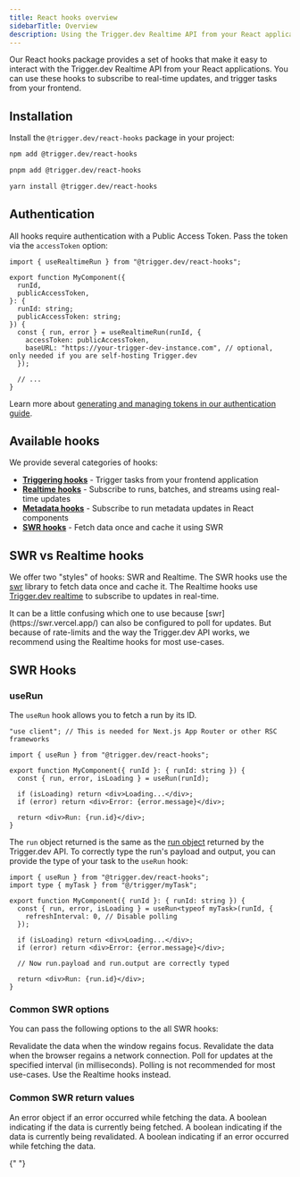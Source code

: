 ```yaml
---
title: React hooks overview
sidebarTitle: Overview
description: Using the Trigger.dev Realtime API from your React applications.
---
```



Our React hooks package provides a set of hooks that make it easy to interact with the Trigger.dev Realtime API from your React applications. You can use these hooks to subscribe to real-time updates, and trigger tasks from your frontend.

## Installation

Install the `@trigger.dev/react-hooks` package in your project:

<CodeGroup>

```bash npm
npm add @trigger.dev/react-hooks
```

```bash pnpm
pnpm add @trigger.dev/react-hooks
```

```bash yarn
yarn install @trigger.dev/react-hooks
```

</CodeGroup>

## Authentication

All hooks require authentication with a Public Access Token. Pass the token via the `accessToken` option:

```tsx
import { useRealtimeRun } from "@trigger.dev/react-hooks";

export function MyComponent({
  runId,
  publicAccessToken,
}: {
  runId: string;
  publicAccessToken: string;
}) {
  const { run, error } = useRealtimeRun(runId, {
    accessToken: publicAccessToken,
    baseURL: "https://your-trigger-dev-instance.com", // optional, only needed if you are self-hosting Trigger.dev
  });

  // ...
}
```

Learn more about [generating and managing tokens in our authentication guide](/realtime/auth).

## Available hooks

We provide several categories of hooks:

- **[Triggering hooks](/realtime/react-hooks/triggering)** - Trigger tasks from your frontend application
- **[Realtime hooks](/realtime/react-hooks/realtime)** - Subscribe to runs, batches, and streams using real-time updates
- **[Metadata hooks](/realtime/react-hooks/metadata)** - Subscribe to run metadata updates in React components
- **[SWR hooks](#swr-hooks)** - Fetch data once and cache it using SWR

## SWR vs Realtime hooks

We offer two "styles" of hooks: SWR and Realtime. The SWR hooks use the [swr](https://swr.vercel.app/) library to fetch data once and cache it. The Realtime hooks use [Trigger.dev realtime](/realtime) to subscribe to updates in real-time.

<Note>
  It can be a little confusing which one to use because [swr](https://swr.vercel.app/) can also be
  configured to poll for updates. But because of rate-limits and the way the Trigger.dev API works,
  we recommend using the Realtime hooks for most use-cases.
</Note>

## SWR Hooks

### useRun

The `useRun` hook allows you to fetch a run by its ID.

```tsx
"use client"; // This is needed for Next.js App Router or other RSC frameworks

import { useRun } from "@trigger.dev/react-hooks";

export function MyComponent({ runId }: { runId: string }) {
  const { run, error, isLoading } = useRun(runId);

  if (isLoading) return <div>Loading...</div>;
  if (error) return <div>Error: {error.message}</div>;

  return <div>Run: {run.id}</div>;
}
```

The `run` object returned is the same as the [run object](/management/runs/retrieve) returned by the Trigger.dev API. To correctly type the run's payload and output, you can provide the type of your task to the `useRun` hook:

```tsx
import { useRun } from "@trigger.dev/react-hooks";
import type { myTask } from "@/trigger/myTask";

export function MyComponent({ runId }: { runId: string }) {
  const { run, error, isLoading } = useRun<typeof myTask>(runId, {
    refreshInterval: 0, // Disable polling
  });

  if (isLoading) return <div>Loading...</div>;
  if (error) return <div>Error: {error.message}</div>;

  // Now run.payload and run.output are correctly typed

  return <div>Run: {run.id}</div>;
}
```

### Common SWR options

You can pass the following options to the all SWR hooks:

<ParamField path="revalidateOnFocus" type="boolean">
  Revalidate the data when the window regains focus.
</ParamField>

<ParamField path="revalidateOnReconnect" type="boolean">
  Revalidate the data when the browser regains a network connection.
</ParamField>

<ParamField path="refreshInterval" type="number">
  Poll for updates at the specified interval (in milliseconds). Polling is not recommended for most
  use-cases. Use the Realtime hooks instead.
</ParamField>

### Common SWR return values

<ResponseField name="error" type="Error">
  An error object if an error occurred while fetching the data.
</ResponseField>

<ResponseField name="isLoading" type="boolean">
  A boolean indicating if the data is currently being fetched.
</ResponseField>

<ResponseField name="isValidating" type="boolean">
  A boolean indicating if the data is currently being revalidated.
</ResponseField>

<ResponseField name="isError" type="boolean">
  A boolean indicating if an error occurred while fetching the data.
</ResponseField>

<RealtimeExamplesCards />{" "}

